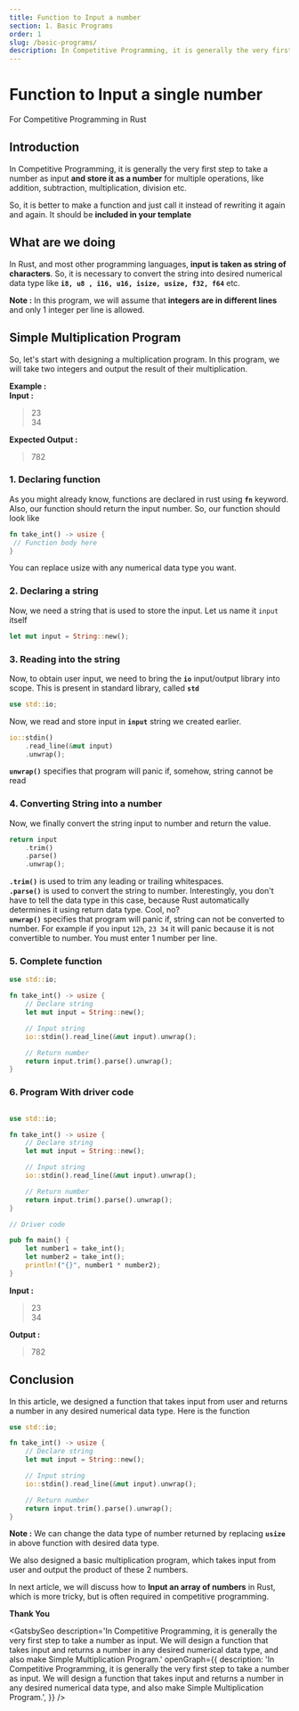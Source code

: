 ```yaml
---
title: Function to Input a number
section: 1. Basic Programs
order: 1
slug: /basic-programs/
description: In Competitive Programming, it is generally the very first step to take a number as input. We will design a function that takes input and returns a number in any desired numerical data type, and also make Simple Multiplication Program.
---
```


# Function to Input a single number
For Competitive Programming in Rust

## Introduction

In Competitive Programming, it is generally the very first step to take a number as input **and store it as a number** for multiple operations, like addition, subtraction, multiplication, division etc.

So, it is better to make a function and just call it instead of rewriting it again and again. It should be **included in your template**

## What are we doing

In Rust, and most other programming languages, **input is taken as string of characters**. So, it is necessary to convert the string into desired numerical data type like **`i8, u8 , i16, u16, isize, usize, f32, f64`** etc.

**Note :** In this program, we will assume that **integers are in different lines** and only 1 integer per line is allowed.

## Simple Multiplication Program

So, let's start with designing a multiplication program. In this program, we will take two integers and output the result of their multiplication.

**Example :** <br />
**Input :**
> 23 <br />
34

**Expected Output :**
> 782

### 1. Declaring function

As you might already know, functions are declared in rust using **`fn`** keyword. Also, our function should return the input number. So, our function should look like

```rust
fn take_int() -> usize {
 // Function body here
}
```

You can replace usize with any numerical data type you want.

### 2. Declaring a string

Now, we need a string that is used to store the input. Let us name it `input` itself

```rust
let mut input = String::new();
```

### 3. Reading into the string

Now,  to obtain user input, we need to bring the **`io`** input/output library into scope. This is present in standard library, called **`std`**

```rust
use std::io;
```

Now, we read and store input in **`input`** string  we created earlier.

``` rust
io::stdin()
    .read_line(&mut input)
    .unwrap();
```
**`unwrap()`** specifies that program will panic if, somehow, string cannot be read

### 4. Converting String into a number

Now, we finally convert the string input to number and return the value.

``` rust
return input
    .trim()
    .parse()
    .unwrap();
```

**`.trim()`** is used to trim any leading or trailing whitespaces. <br />
**`.parse()`** is used to convert the string to number. Interestingly, you don't have to tell the data type in this case, because Rust automatically determines it using return data type. Cool, no? <br />
**`unwrap()`** specifies that program will panic if, string can not be converted to number. For example if you input `12h`, `23 34` it will panic because it is not convertible to number. You must enter 1 number per line.

### 5. Complete function

```rust
use std::io;

fn take_int() -> usize {
    // Declare string
    let mut input = String::new();

    // Input string
    io::stdin().read_line(&mut input).unwrap();

    // Return number
    return input.trim().parse().unwrap();
}
```

### 6. Program With driver code

```rust

use std::io;

fn take_int() -> usize {
    // Declare string
    let mut input = String::new();

    // Input string
    io::stdin().read_line(&mut input).unwrap();

    // Return number
    return input.trim().parse().unwrap();
}

// Driver code

pub fn main() {
    let number1 = take_int();
    let number2 = take_int();
    println!("{}", number1 * number2);
}
```

**Input :**
> 23 <br />
34

**Output :**
> 782

## Conclusion

In this article, we designed a function that takes input from user and returns a number in any desired numerical data type. Here is the function

```rust
use std::io;

fn take_int() -> usize {
    // Declare string
    let mut input = String::new();

    // Input string
    io::stdin().read_line(&mut input).unwrap();

    // Return number
    return input.trim().parse().unwrap();
}
```

**Note :** We can change the data type of number returned by replacing **`usize`** in above function with desired data type.

We also designed a basic multiplication program, which takes input from user and output the product of these 2 numbers.

In next article, we will discuss how to **Input an array of numbers** in Rust, which is more tricky, but is often required in competitive programming.

**Thank You**


<GatsbySeo
    description='In Competitive Programming, it is generally the very first step to take a number as input. We will design a function that takes input and returns a number in any desired numerical data type, and also make Simple Multiplication Program.'
    openGraph={{
        description: 'In Competitive Programming, it is generally the very first step to take a number as input. We will design a function that takes input and returns a number in any desired numerical data type, and also make Simple Multiplication Program.',
    }}
/>